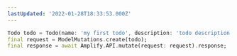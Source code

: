 ```yaml
---
lastUpdated: '2022-01-28T18:33:53.000Z'
---
```

```dart
Todo todo = Todo(name: 'my first todo', description: 'todo description');
final request = ModelMutations.create(todo);
final response = await Amplify.API.mutate(request: request).response;
```
